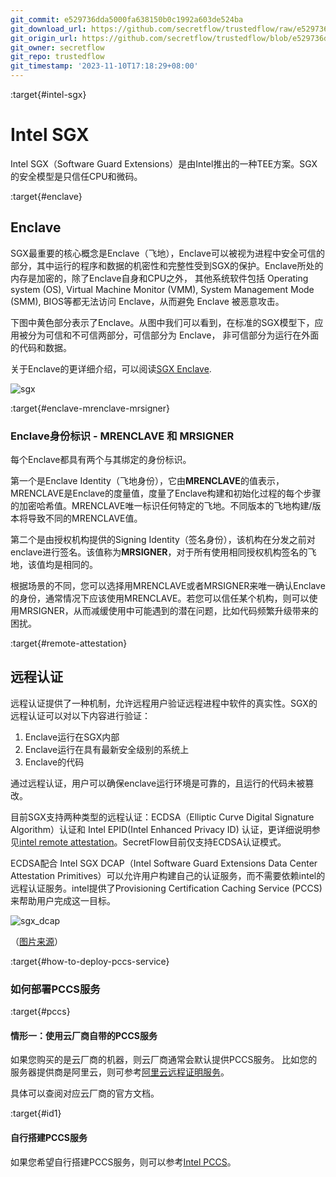 ```yaml
---
git_commit: e529736dda5000fa638150b0c1992a603de524ba
git_download_url: https://github.com/secretflow/trustedflow/raw/e529736dda5000fa638150b0c1992a603de524ba/docs/architecture/tee/sgx.md
git_origin_url: https://github.com/secretflow/trustedflow/blob/e529736dda5000fa638150b0c1992a603de524ba/docs/architecture/tee/sgx.md
git_owner: secretflow
git_repo: trustedflow
git_timestamp: '2023-11-10T17:18:29+08:00'
---
```


:target{#intel-sgx}

# Intel SGX

Intel SGX（Software Guard Extensions）是由Intel推出的一种TEE方案。SGX的安全模型是只信任CPU和微码。

:target{#enclave}

## Enclave

SGX最重要的核心概念是Enclave（飞地），Enclave可以被视为进程中安全可信的部分，其中运行的程序和数据的机密性和完整性受到SGX的保护。Enclave所处的内存是加密的，除了Enclave自身和CPU之外， 其他系统软件包括 Operating system (OS), Virtual Machine Monitor (VMM), System Management Mode (SMM), BIOS等都无法访问 Enclave，从而避免 Enclave 被恶意攻击。

下图中黄色部分表示了Enclave。从图中我们可以看到，在标准的SGX模型下，应用被分为可信和不可信两部分，可信部分为 Enclave，
非可信部分为运行在外面的代码和数据。

关于Enclave的更详细介绍，可以阅读[SGX Enclave](https://www.intel.com/content/dam/develop/external/us/en/documents/overview-of-intel-sgx-enclave-637284.pdf).

![sgx](../../_assets/sgx.png)

:target{#enclave-mrenclave-mrsigner}

### Enclave身份标识 - MRENCLAVE 和 MRSIGNER

每个Enclave都具有两个与其绑定的身份标识。

第一个是Enclave Identity（飞地身份），它由<strong>MRENCLAVE</strong>的值表示，MRENCLAVE是Enclave的度量值，度量了Enclave构建和初始化过程的每个步骤的加密哈希值。MRENCLAVE唯一标识任何特定的飞地。不同版本的飞地构建/版本将导致不同的MRENCLAVE值。

第二个是由授权机构提供的Signing Identity（签名身份），该机构在分发之前对enclave进行签名。该值称为<strong>MRSIGNER</strong>，对于所有使用相同授权机构签名的飞地，该值均是相同的。

根据场景的不同，您可以选择用MRENCLAVE或者MRSIGNER来唯一确认Enclave的身份，通常情况下应该使用MRENCLAVE。若您可以信任某个机构，则可以使用MRSIGNER，从而减缓使用中可能遇到的潜在问题，比如代码频繁升级带来的困扰。

:target{#remote-attestation}

## 远程认证

远程认证提供了一种机制，允许远程用户验证远程进程中软件的真实性。SGX的远程认证可以对以下内容进行验证：

1. Enclave运行在SGX内部
2. Enclave运行在具有最新安全级别的系统上
3. Enclave的代码

通过远程认证，用户可以确保enclave运行环境是可靠的，且运行的代码未被篡改。

目前SGX支持两种类型的远程认证：ECDSA（Elliptic Curve Digital Signature Algorithm）认证和 Intel EPID(Intel Enhanced Privacy ID) 认证，更详细说明参见[intel remote attestation](https://www.intel.com/content/www/us/en/developer/tools/software-guard-extensions/attestation-services.html)。SecretFlow目前仅支持ECDSA认证模式。

ECDSA配合 Intel SGX DCAP（Intel Software Guard Extensions Data Center Attestation Primitives）可以允许用户构建自己的认证服务，而不需要依赖intel的远程认证服务。intel提供了Provisioning Certification Caching Service (PCCS)来帮助用户完成这一目标。

![sgx\_dcap](../../_assets/sgx_dcap.png)

（[图片来源](https://download.01.org/intel-sgx/sgx-dcap/1.10/linux/docs/SGX_DCAP_Caching_Service_Design_Guide.pdf)）

:target{#how-to-deploy-pccs-service}

### 如何部署PCCS服务

:target{#pccs}

#### 情形一：使用云厂商自带的PCCS服务

如果您购买的是云厂商的机器，则云厂商通常会默认提供PCCS服务。
比如您的服务器提供商是阿里云，则可参考[阿里云远程证明服务](https://www.alibabacloud.com/help/zh/ecs/user-guide/build-an-sgx-encrypted-computing-environment#section-utn-xc1-656)。

具体可以查阅对应云厂商的官方文档。

:target{#id1}

#### 自行搭建PCCS服务

如果您希望自行搭建PCCS服务，则可以参考[Intel PCCS](https://github.com/intel/SGXDataCenterAttestationPrimitives/tree/master/QuoteGeneration/pccs)。
